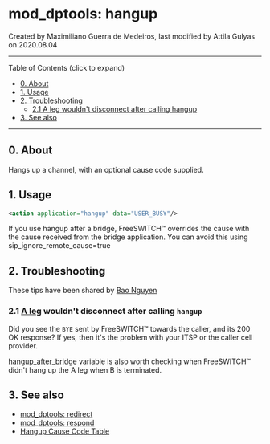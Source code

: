 
# mod_dptools: hangup 

 Created by  Maximiliano Guerra de Medeiros, last modified by  Attila Gulyas on 2020.08.04

---

Table of Contents (click to expand)

* [0\. About](#0-about)
* [1\. Usage](#1-usage)
* [2\. Troubleshooting](#2-troubleshooting)  
   * [2.1 A leg wouldn't disconnect after calling hangup](#21-a-legcall-legs5f7143972html-wouldnt-disconnect-after-calling-hangup-)
* [3\. See also](#3-see-also)

---

## 0\. About

Hangs up a channel, with an optional cause code supplied.

## 1\. Usage

```xml
<action application="hangup" data="USER_BUSY"/>
```

If you use hangup after a bridge, FreeSWITCH™ overrides the cause with the cause received from the bridge application. You can avoid this using sip\_ignore\_remote\_cause=true

## 2\. Troubleshooting

These tips have been shared by [Bao Nguyen](https://freeswitch.org/confluence/display/~nttranbao) 

### 2.1 [A leg](../../Introduction/Call-Legs_7143972.mdx#0-about) wouldn't disconnect after calling `hangup` 

Did you see the `BYE` sent by FreeSWITCH™ towards the caller, and its 200 OK response? If yes, then it's the problem with your ITSP or the caller cell provider.

[hangup\_after\_bridge](../../../Channel-Variables-Catalog/hangup_after_bridge_16352708.mdx#-freeswitch--hangup_after_bridge-) variable is also worth checking when FreeSWITCH™ didn't hang up the A leg when B is terminated.

## 3\. See also

* [mod\_dptools: redirect](./6586707.mdx#tips)
* [mod\_dptools: respond](./6586984.mdx#about)
* [Hangup Cause Code Table](../../Troubleshooting-Debugging/Hangup-Cause-Code-Table_3964945.mdx#about)
  
  

